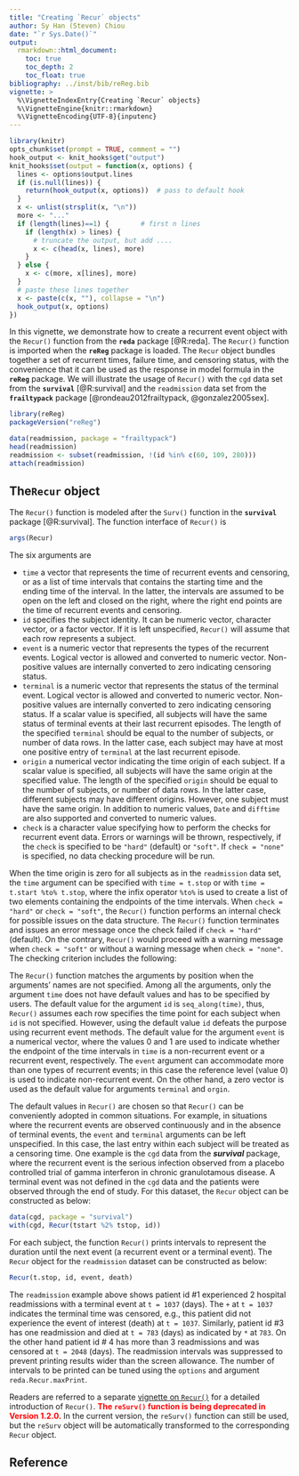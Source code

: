 ```yaml
---
title: "Creating `Recur` objects"
author: Sy Han (Steven) Chiou
date: "`r Sys.Date()`"
output:
  rmarkdown::html_document:
    toc: true
    toc_depth: 2
    toc_float: true
bibliography: ../inst/bib/reReg.bib
vignette: >
  %\VignetteIndexEntry{Creating `Recur` objects}
  %\VignetteEngine{knitr::rmarkdown}
  %\VignetteEncoding{UTF-8}{inputenc}
---
```


```r
library(knitr)
opts_chunk$set(prompt = TRUE, comment = "")
hook_output <- knit_hooks$get("output")
knit_hooks$set(output = function(x, options) {
  lines <- options$output.lines
  if (is.null(lines)) {
    return(hook_output(x, options))  # pass to default hook
  }
  x <- unlist(strsplit(x, "\n"))
  more <- "..."
  if (length(lines)==1) {        # first n lines
    if (length(x) > lines) {
      # truncate the output, but add ....
      x <- c(head(x, lines), more)
    }
  } else {
    x <- c(more, x[lines], more)
  }
  # paste these lines together
  x <- paste(c(x, ""), collapse = "\n")
  hook_output(x, options)
})
```
In this vignette, we demonstrate how to create a recurrent event object with the
`Recur()` function from the __`reda`__ package [@R:reda].
The `Recur()` function is imported when the __`reReg`__ package is loaded.
The `Recur` object bundles together a set of recurrent times, failure time, and censoring status, 
with the convenience that it can be used as the response in model formula in the __`reReg`__ package.
We will illustrate the usage of `Recur()` with the `cgd` data set from the __`survival`__ [@R:survival]
and the `readmission` data set from the __`frailtypack`__ 
package [@rondeau2012frailtypack, @gonzalez2005sex]. 

```r
library(reReg)
packageVersion("reReg")
```

```r
data(readmission, package = "frailtypack")
head(readmission)
readmission <- subset(readmission, !(id %in% c(60, 109, 280)))
attach(readmission)
```

##  The`Recur` object
The `Recur()` function is modeled after the `Surv()` function in the __`survival`__ package [@R:survival]. 
The function interface of `Recur()` is
```R
args(Recur)
```
The six arguments are 

* `time` a vector that represents the time of recurrent events and censoring, 
or as a list of time intervals that contains the starting time and the ending time of the interval. 
In the latter, the intervals are assumed to be open on the left and closed on the right, 
where the right end points are the time of recurrent events and censoring.
* `id` specifies the subject identity. It can be numeric vector, character vector, or a factor vector.  If it is left unspecified, `Recur()` will assume that each row represents a subject.
* `event` is a numeric vector that represents the types of the recurrent events. Logical vector is allowed and converted to numeric vector. Non-positive values are internally converted to zero indicating censoring status.
* `terminal` is a numeric vector that represents the status of the terminal event. Logical vector is allowed and converted to numeric vector.  Non-positive values are internally converted to zero indicating censoring status. If a scalar value is specified, all subjects will have the same status of terminal events at their last recurrent episodes. The length of the specified `terminal` should be equal to the number of subjects, or number of data rows. In the latter case, each subject may have at most one positive entry of `terminal` at the last recurrent episode.
* `origin` a numerical vector indicating the time origin of each subject. If a scalar value is specified, all subjects will have the same origin at the specified value.  The length of the specified `origin` should be equal to the number of subjects, or number of data rows. In the latter case, different subjects may have different origins.  However, one subject must have the same origin. In addition to numeric values, `Date` and `difftime` are also supported and converted to numeric values.
* `check` is a character value specifying how to perform the checks for recurrent event data.  Errors or warnings will be thrown, respectively, if the `check` is specified to be `"hard"` (default) or `"soft"`.  If `check = "none"` is specified, no data checking procedure will be run.

When the time origin is zero for all subjects as in the `readmission` data set, 
the `time` argument can be specified with `time = t.stop` or with `time = t.start %to% t.stop`, 
where the infix operator `%to%` is used to create a list of two elements containing the endpoints of the time intervals.
When `check = "hard"` or `check = "soft"`,
the `Recur()` function performs an internal check for possible issues on the data structure.
The `Recur()` function terminates and issues an error message once the check failed if
`check = "hard"` (default).
On the contrary, `Recur()` would proceed with a warning message when `check = "soft"`
or without a warning message when `check = "none"`.
The checking criterion includes the following:
\begin{enumerate}
\item Every subject must have one censoring time.
\item Each subject's censoring time must be greater than all recurrent event times.
\item Recurrent event and censoring times cannot be missing.
\item Recurrent event and censoring times cannot be earlier than the origin time.
\item When the `time` argument is a list, the time intervals cannot overlap.
\end{enumerate} 

The `Recur()` function matches the arguments by position when the arguments' names are not specified.
Among all the arguments,
only the argument `time` does not have default values and has to be specified by users.
The default value for the argument `id` is `seq_along(time)`, thus,
`Recur()` assumes each row specifies the time point for each subject when `id` is not specified.
However, using the default value `id` defeats the purpose using recurrent event methods.
The default value for the argument `event` is a numerical vector,
where the values 0 and 1 are used to indicate whether the endpoint
of the time intervals in `time` is a
non-recurrent event or a recurrent event, respectively.
The `event` argument can accommodate more than one types of recurrent events;
in this case the reference level (value 0) is used to indicate non-recurrent event.
On the other hand, a zero vector is used as the default value for arguments
`terminal` and `orgin`.


The default values in `Recur()` are chosen so that `Recur()` can be conveniently adopted
in common situations.
For example, in situations where the recurrent events are observed continuously and
in the absence of terminal events,
the `event` and `terminal` arguments can be left unspecified.
In this case, the last entry within each subject will be treated as a censoring time. 
One example is the `cgd` data from the __*survival*__ package, 
where the recurrent event is the serious infection observed from
a placebo controlled trial of gamma interferon in chronic granulotamous disease.
A terminal event was not defined in the `cgd` data and
the patients were observed through the end of study.
For this dataset, the `Recur` object can be constructed as below:
```R
data(cgd, package = "survival")
with(cgd, Recur(tstart %2% tstop, id))
```



For each subject, the function `Recur()` prints intervals to represent the duration until the next event 
(a recurrent event or a terminal event).
The `Recur` object for the `readmission` dataset can be constructed as below:
```r
Recur(t.stop, id, event, death)
```
The `readmission` example above shows patient id \#1 experienced 2 hospital readmissions 
with a terminal event at `t = 1037` (days).
The `+` at `t = 1037` indicates the terminal time was censored, e.g., this patient did not experience the event of interest (death) at `t = 1037`.
Similarly, patient id \#3 has one readmission and died at `t = 783` (days) as indicated by `*` at `783`.
On the other hand patient id \# 4 has more than 3 readmissions and was censored at `t = 2048` (days).
The readmission intervals was suppressed to prevent printing results wider than the screen allowance.
The number of intervals to be printed can be tuned using the `options` and argument `reda.Recur.maxPrint`. 


Readers are referred to a separate [vignette on `Recur()`](https://wenjie-stat.me/reda/articles/reda-recur) for a detailed introduction of `Recur()`.
**<span style="color:red">The `reSurv()` function is being deprecated in Version 1.2.0.</span>**
In the current version, the `reSurv()` function can still be used, but the `reSurv` object will be automatically transformed to the corresponding `Recur` object.

## Reference
